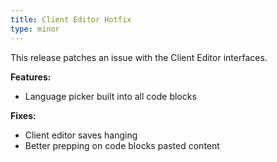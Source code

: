 ```yaml
---
title: Client Editor Hotfix
type: minor
---
```


This release patches an issue with the Client Editor interfaces.

**Features:**

* Language picker built into all code blocks

**Fixes:**

* Client editor saves hanging
* Better prepping on code blocks pasted content